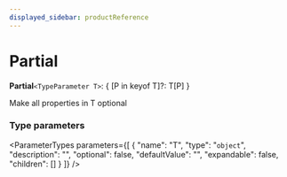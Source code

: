```yaml
---
displayed_sidebar: productReference
---
```



# Partial

 **Partial**`<TypeParameter T>`: &#123; [P in keyof T]?: T[P] &#125;

Make all properties in T optional

### Type parameters

<ParameterTypes parameters={[
  {
    "name": "T",
    "type": "`object`",
    "description": "",
    "optional": false,
    "defaultValue": "",
    "expandable": false,
    "children": []
  }
]} />
